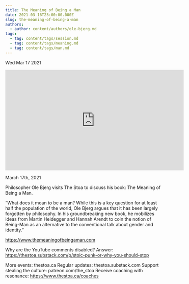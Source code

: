 ```yaml
---
title: The Meaning of Being a Man
date: 2021-03-16T23:00:00.000Z
slug: the-meaning-of-being-a-man
authors:
  - author: content/authors/ole-bjerg.md
tags:
  - tag: content/tags/session.md
  - tag: content/tags/meaning.md
  - tag: content/tags/man.md
---
```






Wed Mar 17 2021

<iframe width="560" height="315" src="https://www.youtube.com/embed/2xmKUHxYON0" title="The Meaning of Being a Man w/ Ole Bjerg" frameborder="0" allow="accelerometer; autoplay; clipboard-write; encrypted-media; gyroscope; picture-in-picture" allowfullscreen ></iframe>

March 17th, 2021

Philosopher Ole Bjerg visits The Stoa to discuss his book: The Meaning of Being a Man.

“What does it mean to be a man? While this is a key question for at least half the population of the world, Ole Bjerg argues that it has been largely forgotten by philosophy. In his groundbreaking new book, he mobilizes ideas from Martin Heidegger and Hannah Arendt to coin the notion of Being-Man as an alternative to the conventional talk about gender and identity.”

https://www.themeaningofbeingaman.com

Why are the YouTube comments disabled? Answer: https://thestoa.substack.com/p/stoic-punk-or-why-you-should-stop

More events: thestoa.ca
Regular updates: thestoa.substack.com
Support stealing the culture: patreon.com/the_stoa
Receive coaching with resonance: https://www.thestoa.ca/coaches


